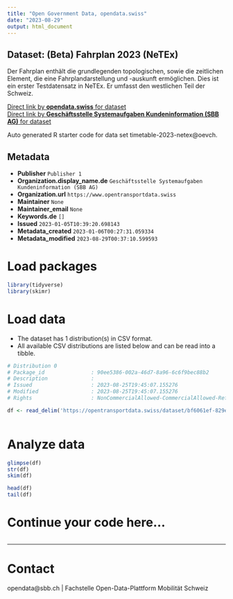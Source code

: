 ```yaml
---
title: "Open Government Data, opendata.swiss"
date: "2023-08-29"
output: html_document
---
```


## Dataset: (Beta) Fahrplan 2023 (NeTEx)

Der Fahrplan enthält die grundlegenden topologischen, sowie die zeitlichen Element, die eine Fahrplandarstellung und -auskunft ermöglichen. Dies ist ein erster Testdatensatz in NeTEx. Er umfasst den westlichen Teil der Schweiz. 


[Direct link by **opendata.swiss** for dataset](https://opendata.swiss/de/dataset/fahrplan-2023-netex-beta)<br>
[Direct link by **Geschäftsstelle Systemaufgaben Kundeninformation (SBB AG)** for dataset](https://opentransportdata.swiss/dataset/timetable-2023-netex)

Auto generated R starter code for data set timetable-2023-netex@oevch.

## Metadata

- **Publisher** `Publisher 1`
- **Organization.display_name.de** `Geschäftsstelle Systemaufgaben Kundeninformation (SBB AG)`
- **Organization.url** `https://www.opentransportdata.swiss`
- **Maintainer** `None`
- **Maintainer_email** `None`
- **Keywords.de** `[]`
- **Issued** `2023-01-05T10:39:20.698143`
- **Metadata_created** `2023-01-06T00:27:31.059334`
- **Metadata_modified** `2023-08-29T00:37:10.599593`


# Load packages

```r

library(tidyverse)
library(skimr)

```

# Load data

-   The dataset has 1 distribution(s) in CSV format.
-   All available CSV distributions are listed below and can be read into a tibble.

```r

# Distribution 0
# Package_id               : 90ee5386-002a-46d7-8a96-6c6f9bec88b2
# Description              : 
# Issued                   : 2023-08-25T19:45:07.155276
# Modified                 : 2023-08-25T19:45:07.155276
# Rights                   : NonCommercialAllowed-CommercialAllowed-ReferenceRequired

df <- read_delim('https://opentransportdata.swiss/dataset/bf6061ef-829e-42fd-9b98-8990bfbaf03f/resource/f437d564-769f-4d68-8592-ff888ad80e9b/download/prod_netex_tt_1.10_che_ski_2023_oev-schweiz_readme_1_1_202308230608.csv')



```

# Analyze data

```r

glimpse(df)
str(df)
skim(df)

head(df)
tail(df)

```

# Continue your code here...

```r

```

------------------------------------------------------------------------

# Contact

opendata@sbb.ch | Fachstelle Open-Data-Plattform Mobilität Schweiz
